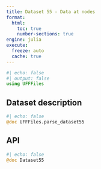 ```yaml
---
title: Dataset 55 - Data at nodes
format:
  html:
    toc: true
    number-sections: true
engine: julia
execute:
  freeze: auto
  cache: true
---
```


```julia
#| echo: false
#| output: false
using UFFFiles
```

## Dataset description

```julia
#| echo: false
@doc UFFFiles.parse_dataset55
```

## API

::: {.api}
```julia
#| echo: false
@doc Dataset55
```
:::
